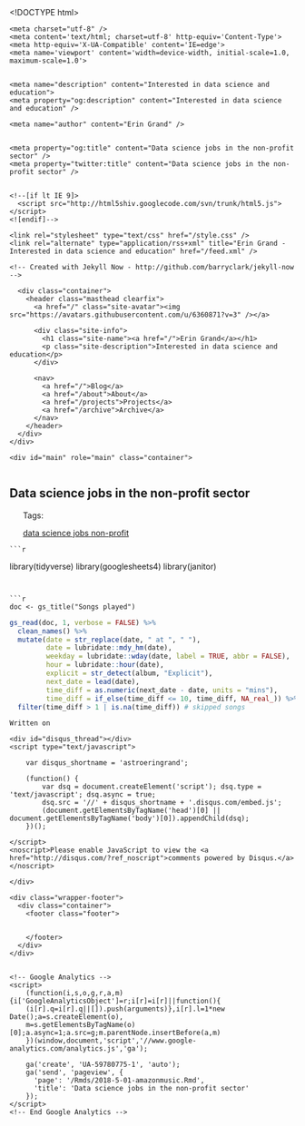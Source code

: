 <!DOCTYPE html>
<html>
  <head>
    <!-- htmlwidgets dependencies --> 
    
    
    

    

    <title>Data science jobs in the non-profit sector – Erin Grand – Interested in data science and education</title>

        <meta charset="utf-8" />
    <meta content='text/html; charset=utf-8' http-equiv='Content-Type'>
    <meta http-equiv='X-UA-Compatible' content='IE=edge'>
    <meta name='viewport' content='width=device-width, initial-scale=1.0, maximum-scale=1.0'>

    
    <meta name="description" content="Interested in data science and education">
    <meta property="og:description" content="Interested in data science and education" />
    
    <meta name="author" content="Erin Grand" />

    
    <meta property="og:title" content="Data science jobs in the non-profit sector" />
    <meta property="twitter:title" content="Data science jobs in the non-profit sector" />
    

    <!--[if lt IE 9]>
      <script src="http://html5shiv.googlecode.com/svn/trunk/html5.js"></script>
    <![endif]-->

    <link rel="stylesheet" type="text/css" href="/style.css" />
    <link rel="alternate" type="application/rss+xml" title="Erin Grand - Interested in data science and education" href="/feed.xml" />

    <!-- Created with Jekyll Now - http://github.com/barryclark/jekyll-now -->
  </head>

  <body>
    <div class="wrapper-masthead">
      <div class="container">
        <header class="masthead clearfix">
          <a href="/" class="site-avatar"><img src="https://avatars.githubusercontent.com/u/6360871?v=3" /></a>

          <div class="site-info">
            <h1 class="site-name"><a href="/">Erin Grand</a></h1>
            <p class="site-description">Interested in data science and education</p>
          </div>

          <nav>
            <a href="/">Blog</a>
            <a href="/about">About</a>
            <a href="/projects">Projects</a>
            <a href="/archive">Archive</a>
          </nav>
        </header>
      </div>
    </div>

    <div id="main" role="main" class="container">
      

<article class="post">
<h1>Data science jobs in the non-profit sector</h1>


<div>
<ul class="tag_list_in_post">
<emph> Tags: </emph>

 <a class="tag_list_link" href="/tag/data science jobs non-profit">data science jobs non-profit</a>

</ul>
</div>




<p id="post-meta"></p>

  <div class="entry">
    ```r
library(tidyverse)
library(googlesheets4)
library(janitor)
```


```r
doc <- gs_title("Songs played")
```

```r
gs_read(doc, 1, verbose = FALSE) %>%
  clean_names() %>%
  mutate(date = str_replace(date, " at ", " "),
         date = lubridate::mdy_hm(date),
         weekday = lubridate::wday(date, label = TRUE, abbr = FALSE),
         hour = lubridate::hour(date),
         explicit = str_detect(album, "Explicit"),
         next_date = lead(date),
         time_diff = as.numeric(next_date - date, units = "mins"),
         time_diff = if_else(time_diff <= 10, time_diff, NA_real_)) %>%
  filter(time_diff > 1 | is.na(time_diff)) # skipped songs
```


  </div>

  <div class="date">
    Written on 
  </div>

  
<div class="comments">
	<div id="disqus_thread"></div>
	<script type="text/javascript">
    
	    var disqus_shortname = 'astroeringrand'; 

	    (function() {
	        var dsq = document.createElement('script'); dsq.type = 'text/javascript'; dsq.async = true;
	        dsq.src = '//' + disqus_shortname + '.disqus.com/embed.js';
	        (document.getElementsByTagName('head')[0] || document.getElementsByTagName('body')[0]).appendChild(dsq);
	    })();

	</script>
	<noscript>Please enable JavaScript to view the <a href="http://disqus.com/?ref_noscript">comments powered by Disqus.</a></noscript>
</div>

</article>

    </div>

    <div class="wrapper-footer">
      <div class="container">
        <footer class="footer">
          
<a href="mailto:eringrand@gmail.com"><i class="svg-icon email"></i></a>


<a href="https://github.com/eringrand"><i class="svg-icon github"></i></a>
<a href="https://instagram.com/astroeringrand"><i class="svg-icon instagram"></i></a>
<a href="https://www.linkedin.com/in/eringrand"><i class="svg-icon linkedin"></i></a>

<a href="/feed.xml"><i class="svg-icon rss"></i></a>
<a href="https://www.twitter.com/astroeringrand"><i class="svg-icon twitter"></i></a>

<a href="https://youtube.com/channel/UCAMkBTcL3PAjgnETfWWKkCQ"><i class="svg-icon youtube"></i></a>

        </footer>
      </div>
    </div>

    
	<!-- Google Analytics -->
	<script>
		(function(i,s,o,g,r,a,m){i['GoogleAnalyticsObject']=r;i[r]=i[r]||function(){
		(i[r].q=i[r].q||[]).push(arguments)},i[r].l=1*new Date();a=s.createElement(o),
		m=s.getElementsByTagName(o)[0];a.async=1;a.src=g;m.parentNode.insertBefore(a,m)
		})(window,document,'script','//www.google-analytics.com/analytics.js','ga');
		
		ga('create', 'UA-59780775-1', 'auto');
		ga('send', 'pageview', {
		  'page': '/Rmds/2018-5-01-amazonmusic.Rmd',
		  'title': 'Data science jobs in the non-profit sector'
		});
	</script>
	<!-- End Google Analytics -->


  </body>
</html>



